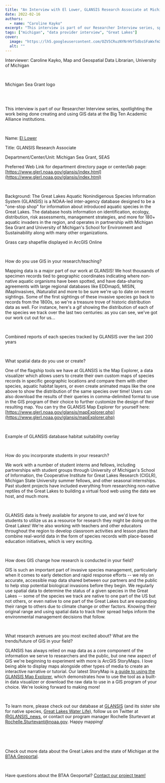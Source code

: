 ```yaml
---
title: "An Interview with El Lower, GLANSIS Research Associate at Michigan Sea Grant (University of Michigan)"
date: 2022-02-16
authors:
  - name: "Caroline Kayko"
excerpt: "This interview is part of our Researcher Interview series, spotlighting the work being done creating and using GIS data at the Big Ten Academic Alliance institutions."
tags: ["michigan", "data provider interview", "Great Lakes"]
cover:
  image: "https://lh5.googleusercontent.com/OZV5CRuzNYNrHVf5dbsSFaWxfmXqAEEdBFMpye3c77ZVwlf641gGQgdt4kKqjZX4gHQfZU6v25YQJnvjEvJgErcjm39krfAVn6O4vbLGLgqruyGf0My3lu79HCjr1z5Kj3YaQhDM"
  alt: ""
---
```


Interviewer: Caroline Kayko, Map and Geospatial Data Librarian, University of Michigan

<br/>

Michigan Sea Grant logo

<br/><br/>

This interview is part of our Researcher Interview series, spotlighting the work being done creating and using GIS data at the Big Ten Academic Alliance institutions.

<br/>

Name: [El Lower](https://www.michiganseagrant.org/about/who-we-are/michigan-sea-grant-staff/el-lower/)



Title: GLANSIS Research Associate



Department/Center/Unit: Michigan Sea Grant, SEAS



Preferred Web Link for department directory page or center/lab page: [https://www.glerl.noaa.gov/glansis/index.html](https://www.glerl.noaa.gov/glansis/index.html)

<br/>

Background: The Great Lakes Aquatic Nonindigenous Species Information System (GLANSIS) is a NOAA-led inter-agency database designed to be a "one-stop shop" for information about introduced aquatic species in the Great Lakes. The database hosts information on identification, ecology, distribution, risk assessments, management strategies, and more for 180+ aquatic invaders in the region, and operates in partnership with Michigan Sea Grant and University of Michigan's School for Environment and Sustainability along with many other organizations.



Grass carp shapefile displayed in ArcGIS Online

<br/>

How do you use GIS in your research/teaching?



Mapping data is a major part of our work at GLANSIS! We host thousands of specimen records tied to geographic coordinates indicating where non-native aquatic organisms have been spotted, and have data-sharing agreements with large regional databases like EDDmapS, MISIN, iMapInvasives, iNaturalist and more to be sure we're up to date on recent sightings. Some of the first sightings of these invasive species go back to records from the 1800s, so we're a treasure trove of historic distribution data as well. For instance, here's a gif showing the distribution of each of the species we track over the last two centuries: as you can see, we've got our work cut out for us...

<br/>

Combined reports of each species tracked by GLANSIS over the last 200 years

<br/>

What spatial data do you use or create?



One of the flagship tools we have at GLANSIS is the Map Explorer, a data visualizer which allows users to create their own custom maps of species records in specific geographic locations and compare them with other species, aquatic habitat layers, or even create animated maps like the one above to show the distribution of the same species over time! Users can also download the results of their queries in comma-delimited format to use in the GIS program of their choice to further customize the design of their resulting map. You can try the GLANSIS Map Explorer for yourself here: [https://www.glerl.noaa.gov/glansis/mapExplorer.php](https://www.glerl.noaa.gov/glansis/mapExplorer.php)

<br/>

Example of GLANSIS database habitat suitability overlay

<br/>

How do you incorporate students in your research?



We work with a number of student interns and fellows, including partnerships with student groups through University of Michigan's School of Information, the Cooperative Institute for Great Lakes Research (CIGLR), Michigan State University summer fellows, and other seasonal internships. Past student projects have included everything from researching non-native reptiles of the Great Lakes to building a virtual food web using the data we host, and much more.

<br/>

GLANSIS data is freely available for anyone to use, and we'd love for students to utilize us as a resource for research they might be doing on the Great Lakes! We're also working with teachers and other educators throughout the region to develop classroom activities and lesson plans that combine real-world data in the form of species records with place-based education initiatives, which is very exciting.

<br/>

How does GIS change how research is conducted in your field?



GIS is such an important part of invasive species management, particularly when it comes to early detection and rapid response efforts -- we rely on accurate, accessible map data shared between our partners and the public to help stop potential biological invasions before they begin. We regularly use spatial data to determine the status of a given species in the Great Lakes -- some of the species we track are native to one part of the US but not others, or even native to one part of the Great Lakes but are expanding their range to others due to climate change or other factors. Knowing their original range and using spatial data to track their spread helps inform the environmental management decisions that follow.

<br/>

What research avenues are you most excited about? What are the trends/future of GIS in your field?



GLANSIS has always relied on map data as a core component of the information we serve to researchers and the public, but one new aspect of GIS we're beginning to experiment with more is ArcGIS StoryMaps. I love being able to display maps alongside other types of media to create an interactive narrative or tutorial. Our latest StoryMap is [a guide to using the GLANSIS Map Explorer](https://storymaps.arcgis.com/stories/dfa9b8dfa1cd427fbc8ebc1d07cc3bc3), which demonstrates how to use the tool as a built-in data visualizer or download the raw data to use in a GIS program of your choice. We're looking forward to making more!

<br/>

To learn more, please check out our database at [GLANSIS](https://www.glerl.noaa.gov/glansis/index.html) (and its sister site for native species, [Great Lakes Water Life](https://www.glerl.noaa.gov/data/waterlife/)), follow us on Twitter at [@GLANSIS_news](https://twitter.com/GLANSIS_news), or contact our program manager Rochelle Sturtevant at [Rochelle.Sturtevant@noaa.gov](mailto:Rochelle.Sturtevant@noaa.gov). Happy mapping!

<br/><br/><br/>

Check out more data about the Great Lakes and the state of Michigan at the [BTAA Geoportal](https://geo.btaa.org/).

<br/>

Have questions about the BTAA Geoportal? [Contact our project team!](https://geo.btaa.org/feedback)

<br/>
